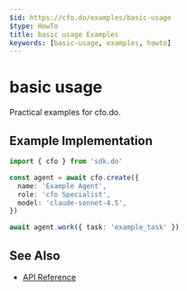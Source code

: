 ```yaml
---
$id: https://cfo.do/examples/basic-usage
$type: HowTo
title: basic usage Examples
keywords: [basic-usage, examples, howto]
---
```


# basic usage

Practical examples for cfo.do.

## Example Implementation

```typescript
import { cfo } from 'sdk.do'

const agent = await cfo.create({
  name: 'Example Agent',
  role: 'cfo Specialist',
  model: 'claude-sonnet-4.5',
})

await agent.work({ task: 'example_task' })
```

## See Also

- [API Reference](../api/reference)
